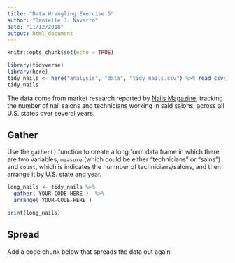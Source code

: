 ```yaml
---
title: "Data Wrangling Exercise 6"
author: "Danielle J. Navarro"
date: "11/12/2018"
output: html_document
---
```


```r
knitr::opts_chunk$set(echo = TRUE)
```


```r
library(tidyverse)
library(here)
tidy_nails <- here("analysis", "data", "tidy_nails.csv") %>% read_csv()
tidy_nails
```

The data come from market research reported by [Nails Magazine](www.nailsmag.com/page/70218/market-research), tracking the number of nail salons and technicians working in said salons, across all U.S. states over several years. 

## Gather

Use the `gather()` function to create a long form data frame in which there are two variables, `measure` (which could be either "technicians" or "salns") and `count`, which is indicates the numnber of technicians/salons, and then arrange it by U.S. state and year.

```r
long_nails <- tidy_nails %>%
  gather( YOUR-CODE-HERE )  %>% 
  arrange( YOUR-CODE-HERE )

print(long_nails)
```

## Spread

Add a code chunk below that spreads the data out again
